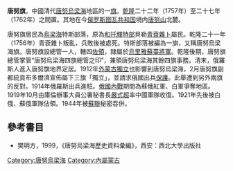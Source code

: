 '''唐努旗'''，中國清代[[唐努烏梁海|唐努烏梁海]]地區的一[[旗_(行政区划)|旗]]。[[乾隆|乾隆]]二十二年（1757年）至二十七年（1762年）之間置。其地在今[[俄罗斯|俄罗斯]][[图瓦共和国|图瓦共和国]]境内[[唐努烏拉山脈|唐努山]]北麓。

唐努旗居民為[[烏梁海|烏梁海]]特斯部落，原為[[和托輝特部|和托輝特部]]貝勒[[青袞雜卜|青袞雜卜]]屬民。乾隆二十一年（1756年）青袞雜卜叛亂，兵敗後被處死。特斯部落被編為一旗，又稱唐努烏梁海旗。唐努旗設總管一人，轄四[[佐領|佐領]]，隸屬於[[烏里雅蘇臺將軍|烏里雅蘇臺將軍]]。乾隆後期，唐努旗總管掌管“唐努烏梁海四旗總管之印”，兼領唐努烏梁海其餘四旗事務。清末，俄羅斯人進入唐努旗地界定居。1912年[[外蒙古獨立|外蒙古獨立]]也影響到唐努烏梁海，2月唐努旗副都統貢布多爾濟宣佈屬下三旗「獨立」，並請求俄國出兵[[保護國|保護]]。此舉遭到另外兩旗的反對。1914年俄羅斯出兵進駐。[[俄國內戰|俄國內戰]]期間為蘇俄紅軍、白軍爭奪地區。1919年10月由庫倫辦事大員公署秘書長[[嚴式超|嚴式超]]率中國軍隊收復。1921年先後被白俄、蘇俄軍隊佔領。1944年被[[蘇聯|蘇聯]]秘密吞併。

==參考書目==
*樊明方，1999，《唐努烏梁海歷史資料彙編》，西安：西北大學出版社

[[Category:唐努烏梁海|Category:唐努烏梁海]]
[[Category:內屬蒙古|Category:內屬蒙古]]